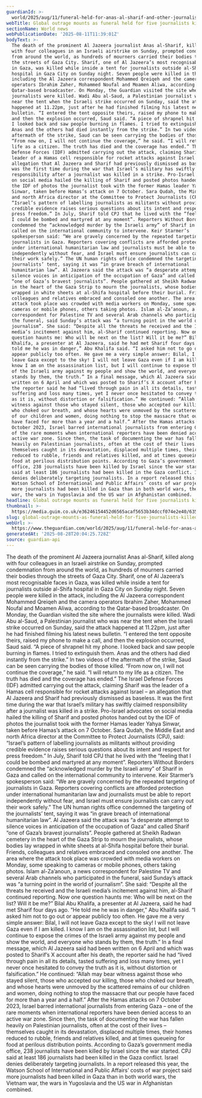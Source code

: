 ```yaml
---
guardianId: >-
  world/2025/aug/11/funeral-held-for-anas-al-sharif-and-other-journalists-killed-in-israeli-strike
webTitle: Global outrage mounts as funeral held for five journalists killed by Israel
sectionName: World news
webPublicationDate: '2025-08-11T11:39:01Z'
bodyText: >-
  The death of the prominent Al Jazeera journalist Anas al-Sharif, killed along
  with four colleagues in an Israeli airstrike on Sunday, prompted condemnation
  from around the world, as hundreds of mourners carried their bodies through
  the streets of Gaza City. Sharif, one of Al Jazeera’s most recognisable faces
  in Gaza, was killed while inside a tent for journalists outside al-Shifa
  hospital in Gaza City on Sunday night. Seven people were killed in the attack,
  including the Al Jazeera correspondent Mohammed Qreiqeh and the camera
  operators Ibrahim Zaher, Mohammed Noufal and Moamen Aliwa, according to the
  Qatar-based broadcaster. On Monday, the Guardian visited the site where the
  journalists were killed. Wadi Abu al-Saud, a Palestinian journalist who was
  near the tent when the Israeli strike occurred on Sunday, said the attack
  happened at 11.22pm, just after he had finished filming his latest news
  bulletin. “I entered the tent opposite theirs, raised my phone to make a call,
  and then the explosion occurred, Saud said. “A piece of shrapnel hit my phone.
  I looked back and saw people burning in flames. I tried to extinguish them.
  Anas and the others had died instantly from the strike.” In two videos of the
  aftermath of the strike, Saud can be seen carrying the bodies of those killed.
  “From now on, I will not continue the coverage,” he said. “I will return to my
  life as a citizen. The truth has died and the coverage has ended.” The Israel
  Defense Forces (IDF) admitted carrying out the attack, claiming Sharif was the
  leader of a Hamas cell responsible for rocket attacks against Israel – an
  allegation that Al Jazeera and Sharif had previously dismissed as baseless. It
  was the first time during the war that Israel’s military has swiftly claimed
  responsibility after a journalist was killed in a strike. Pro-Israel advocates
  on social media hailed the killing of Sharif and posted photos handed out by
  the IDF of photos the journalist took with the former Hamas leader Yahya
  Sinwar, taken before Hamas’s attack on 7 October. Sara Qudah, the Middle East
  and north Africa director at the Committee to Protect Journalists (CPJ), said:
  “Israel’s pattern of labelling journalists as militants without providing
  credible evidence raises serious questions about its intent and respect for
  press freedom.” In July, Sharif told CPJ that he lived with the “feeling that
  I could be bombed and martyred at any moment”. Reporters Without Borders
  condemned the “acknowledged murder by the Israeli army” of Sharif in Gaza and
  called on the international community to intervene. Keir Starmer’s
  spokesperson said: “We are gravely concerned by the repeated targeting of
  journalists in Gaza. Reporters covering conflicts are afforded protection
  under international humanitarian law and journalists must be able to report
  independently without fear, and Israel must ensure journalists can carry out
  their work safely.” The UN human rights office condemned the targeting of the
  journalists’ tent, saying it was “in grave breach of international
  humanitarian law”. Al Jazeera said the attack was “a desperate attempt to
  silence voices in anticipation of the occupation of Gaza” and called Sharif
  “one of Gaza’s bravest journalists”. People gathered at Sheikh Radwan cemetery
  in the heart of the Gaza Strip to mourn the journalists, whose bodies lay
  wrapped in white sheets at al-Shifa hospital before their burial. Friends,
  colleagues and relatives embraced and consoled one another. The area where the
  attack took place was crowded with media workers on Monday, some speaking to
  cameras or mobile phones, others taking photos. Islam al-Za’anoun, a news
  correspondent for Palestine TV and several Arab channels who participated in
  the funeral, said Sunday’s attack was “a turning point in the world of
  journalism”. She said: “Despite all the threats he received and the Israeli
  media’s incitement against him, al-Sharif continued reporting. Now one
  question haunts me: Who will be next on the list? Will it be me?” Bilal Abu
  Khalifa, a presenter at Al Jazeera, said he had met Sharif four days ago. “He
  told me he was in danger,” Abu Khalifa said. “I asked him not to go out or
  appear publicly too often. He gave me a very simple answer: Bilal, I will not
  leave Gaza except to the sky! I will not leave Gaza even if I am killed. I
  know I am on the assassination list, but I will continue to expose the crimes
  of the Israeli army against my people and show the world, and everyone who
  stands by them, the truth.” In a final message, which Al Jazeera said had been
  written on 6 April and which was posted to Sharif’s X account after his death,
  the reporter said he had “lived through pain in all its details, tasted
  suffering and loss many times, yet I never once hesitated to convey the truth
  as it is, without distortion or falsification.” He continued: “Allah may bear
  witness against those who stayed silent, those who accepted our killing, those
  who choked our breath, and whose hearts were unmoved by the scattered remains
  of our children and women, doing nothing to stop the massacre that our people
  have faced for more than a year and a half.” After the Hamas attacks on 7
  October 2023, Israel barred international journalists from entering Gaza – one
  of the rare moments when international reporters have been denied access to an
  active war zone. Since then, the task of documenting the war has fallen
  heavily on Palestinian journalists, often at the cost of their lives –
  themselves caught in its devastation, displaced multiple times, their homes
  reduced to rubble, friends and relatives killed, and at times queueing for
  food at perilous distribution points. According to Gaza’s government media
  office, 238 journalists have been killed by Israel since the war started. CPJ
  said at least 186 journalists had been killed in the Gaza conflict. Israel
  denies deliberately targeting journalists. In a report released this year, the
  Watson School of International and Public Affairs’ costs of war project said
  more journalists had been killed in Gaza than in both world wars, the Vietnam
  war, the wars in Yugoslavia and the US war in Afghanistan combined.
headline: Global outrage mounts as funeral held for five journalists killed by Israel
thumbnail: >-
  https://media.guim.co.uk/e36246154452d6565acaf5653b34dccf074e2e40/635_0_5000_4000/500.jpg
slug: global-outrage-mounts-as-funeral-held-for-five-journalists-killed-by-israel
webUrl: >-
  https://www.theguardian.com/world/2025/aug/11/funeral-held-for-anas-al-sharif-and-other-journalists-killed-in-israeli-strike
generatedAt: '2025-08-28T20:04:25.728Z'
source: guardian-api
---
```

The death of the prominent Al Jazeera journalist Anas al-Sharif, killed along with four colleagues in an Israeli airstrike on Sunday, prompted condemnation from around the world, as hundreds of mourners carried their bodies through the streets of Gaza City. Sharif, one of Al Jazeera’s most recognisable faces in Gaza, was killed while inside a tent for journalists outside al-Shifa hospital in Gaza City on Sunday night. Seven people were killed in the attack, including the Al Jazeera correspondent Mohammed Qreiqeh and the camera operators Ibrahim Zaher, Mohammed Noufal and Moamen Aliwa, according to the Qatar-based broadcaster. On Monday, the Guardian visited the site where the journalists were killed. Wadi Abu al-Saud, a Palestinian journalist who was near the tent when the Israeli strike occurred on Sunday, said the attack happened at 11.22pm, just after he had finished filming his latest news bulletin. “I entered the tent opposite theirs, raised my phone to make a call, and then the explosion occurred, Saud said. “A piece of shrapnel hit my phone. I looked back and saw people burning in flames. I tried to extinguish them. Anas and the others had died instantly from the strike.” In two videos of the aftermath of the strike, Saud can be seen carrying the bodies of those killed. “From now on, I will not continue the coverage,” he said. “I will return to my life as a citizen. The truth has died and the coverage has ended.” The Israel Defense Forces (IDF) admitted carrying out the attack, claiming Sharif was the leader of a Hamas cell responsible for rocket attacks against Israel – an allegation that Al Jazeera and Sharif had previously dismissed as baseless. It was the first time during the war that Israel’s military has swiftly claimed responsibility after a journalist was killed in a strike. Pro-Israel advocates on social media hailed the killing of Sharif and posted photos handed out by the IDF of photos the journalist took with the former Hamas leader Yahya Sinwar, taken before Hamas’s attack on 7 October. Sara Qudah, the Middle East and north Africa director at the Committee to Protect Journalists (CPJ), said: “Israel’s pattern of labelling journalists as militants without providing credible evidence raises serious questions about its intent and respect for press freedom.” In July, Sharif told CPJ that he lived with the “feeling that I could be bombed and martyred at any moment”. Reporters Without Borders condemned the “acknowledged murder by the Israeli army” of Sharif in Gaza and called on the international community to intervene. Keir Starmer’s spokesperson said: “We are gravely concerned by the repeated targeting of journalists in Gaza. Reporters covering conflicts are afforded protection under international humanitarian law and journalists must be able to report independently without fear, and Israel must ensure journalists can carry out their work safely.” The UN human rights office condemned the targeting of the journalists’ tent, saying it was “in grave breach of international humanitarian law”. Al Jazeera said the attack was “a desperate attempt to silence voices in anticipation of the occupation of Gaza” and called Sharif “one of Gaza’s bravest journalists”. People gathered at Sheikh Radwan cemetery in the heart of the Gaza Strip to mourn the journalists, whose bodies lay wrapped in white sheets at al-Shifa hospital before their burial. Friends, colleagues and relatives embraced and consoled one another. The area where the attack took place was crowded with media workers on Monday, some speaking to cameras or mobile phones, others taking photos. Islam al-Za’anoun, a news correspondent for Palestine TV and several Arab channels who participated in the funeral, said Sunday’s attack was “a turning point in the world of journalism”. She said: “Despite all the threats he received and the Israeli media’s incitement against him, al-Sharif continued reporting. Now one question haunts me: Who will be next on the list? Will it be me?” Bilal Abu Khalifa, a presenter at Al Jazeera, said he had met Sharif four days ago. “He told me he was in danger,” Abu Khalifa said. “I asked him not to go out or appear publicly too often. He gave me a very simple answer: Bilal, I will not leave Gaza except to the sky! I will not leave Gaza even if I am killed. I know I am on the assassination list, but I will continue to expose the crimes of the Israeli army against my people and show the world, and everyone who stands by them, the truth.” In a final message, which Al Jazeera said had been written on 6 April and which was posted to Sharif’s X account after his death, the reporter said he had “lived through pain in all its details, tasted suffering and loss many times, yet I never once hesitated to convey the truth as it is, without distortion or falsification.” He continued: “Allah may bear witness against those who stayed silent, those who accepted our killing, those who choked our breath, and whose hearts were unmoved by the scattered remains of our children and women, doing nothing to stop the massacre that our people have faced for more than a year and a half.” After the Hamas attacks on 7 October 2023, Israel barred international journalists from entering Gaza – one of the rare moments when international reporters have been denied access to an active war zone. Since then, the task of documenting the war has fallen heavily on Palestinian journalists, often at the cost of their lives – themselves caught in its devastation, displaced multiple times, their homes reduced to rubble, friends and relatives killed, and at times queueing for food at perilous distribution points. According to Gaza’s government media office, 238 journalists have been killed by Israel since the war started. CPJ said at least 186 journalists had been killed in the Gaza conflict. Israel denies deliberately targeting journalists. In a report released this year, the Watson School of International and Public Affairs’ costs of war project said more journalists had been killed in Gaza than in both world wars, the Vietnam war, the wars in Yugoslavia and the US war in Afghanistan combined.
